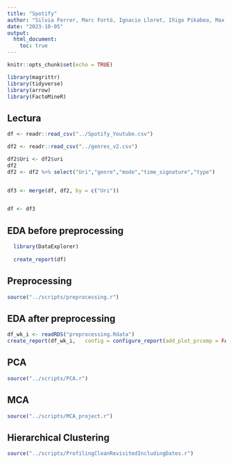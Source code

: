 ---
title: "Spotify"
author: "Silvia Ferrer, Marc Fortó, Ignacio Lloret, Iñigo Pikabea, Max Ticó and Rong Xing"
date: "2023-10-05"
output: 
  html_document:
    toc: true
---


```{r setup, include=FALSE}
knitr::opts_chunk$set(echo = TRUE)

library(magrittr)
library(tidyverse)
library(arrow)
library(FactoMineR)
```

## Lectura


```{r lectura, include=FALSE}
df <- readr::read_csv("../Spotify_Youtube.csv")

df2 <- readr::read_csv("../genres_v2.csv")

df2$Uri <- df2$uri
df2
df2 <- df2 %>% select("Uri","genre","mode","time_signature","type")


df3 <- merge(df, df2, by = c("Uri"))


df <- df3
```
## EDA before preprocessing

```{r EDA b prpr}
  library(DataExplorer)
  
  create_report(df)
```


## Preprocessing


```{r preprocessing, include=FALSE}
source("../scripts/preprocessing.r")
```


## EDA after preprocessing

```{r EDA b prpr}
df_wk_i <- readRDS("preprocessing.Rdata")
create_report(df_wk_i,   config = configure_report(add_plot_prcomp = FALSE))
```

## PCA

```{r PCA}
source("../scripts/PCA.r")
```

## MCA

```{r PCA}
source("../scripts/MCA_project.r")
```

## Hierarchical Clustering
```{r}
source("../scripts/ProfilingCleanRevisitedIncludingDates.r")

```


